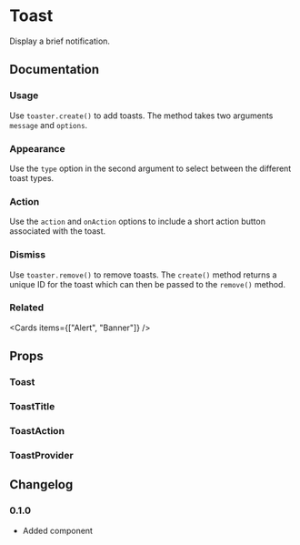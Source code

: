 
# Toast

Display a brief notification.

## Documentation

### Usage

Use `toaster.create()` to add toasts. The method takes two arguments `message` and `options`.

<Demo component="toast/usage" />

### Appearance

Use the `type` option in the second argument to select between the different toast types.

<Demo component="toast/appearance-usage" />

### Action

Use the `action` and `onAction` options to include a short action button associated with the toast.

<Demo component="toast/action-usage" />

### Dismiss

Use `toaster.remove()` to remove toasts. The `create()` method returns a unique ID for the toast which can then be passed to the `remove()` method.

<Demo component="toast/dismiss-usage" />

### Related

<Cards items={["Alert", "Banner"]} />

## Props

### Toast

<PropsTable component="Toast" />

### ToastTitle

<PropsTable component="ToastTitle" />

### ToastAction

<PropsTable component="ToastAction" />

### ToastProvider

<PropsTable component="ToastProvider" />

## Changelog

### 0.1.0

- Added component
